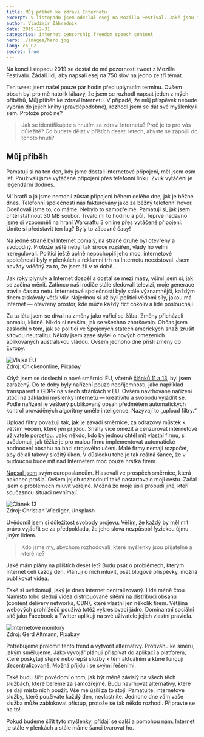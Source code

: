 ```yaml
---
title: Můj příběh ke zdraví Internetu
excerpt: V listopadu jsem odeslal esej na Mozilla Festival. Jaké jsou mé plány boje s cenzurou?
author: Vladimír Záhradník
date: 2019-12-31
categories: internet censorship freedom speech content
hero: ./images/hero.jpg
lang: cs_CZ
secret: true
---
```


Na konci listopadu 2019 se dostal do mé pozornosti tweet z Mozilla Festivalu. Žádali lidi, aby napsali esej na 750 slov na jedno ze tří témat.

<div class="Image__Small">
  <Tweet tweetId="1197869086778286080" />
</div>

Ten tweet jsem našel pouze pár hodin před uplynutím termínu. Ovšem obsah byl pro mě natolik lákavý, že jsem se rozhodl napsat jeden z mých příběhů, Můj příběh ke zdraví Internetu. V případě, že můj příspěvek nebude vybrán do jejich knihy (pravděpodobné), rozhodl jsem se dát své myšlenky i sem. Protože proč ne?

> Jak se identifikujete s hnutím za zdraví Internetu? Proč je to pro vás důležité? Co budete dělat v příštích deseti letech, abyste se zapojili do tohoto hnutí?

## Můj příběh
Pamatuji si na ten den, kdy jsme dostali internetové připojení, měl jsem osm let. Používali jsme vytáčené připojení přes telefonní linku. Zvuk vytáčení je legendární dodnes.

Mí bratři a já jsme nemohli zůstat připojeni během celého dne, jak je běžné dnes. Telefonní společnosti nás fakturovány jako za běžný telefonní hovor. Oceňovali jsme to, co máme. Nebylo to samozřejmé. Pamatuji si, jak jsem chtěl stáhnout 30 MB soubor. Trvalo mi to hodinu a půl. Teprve nedávno jsme si vzpomněli na hraní Warcraftu 3 online přes vytáčené připojení. Umíte si představit ten lag? Byly to zábavné časy!

Na jedné straně byl Internet pomalý, na straně druhé byl otevřený a svobodný. Protože ještě nebyl tak široce rozšířen, vlády ho velmi neregulovali. Politici ještě úplně nepochopili jeho moc, internetové společnosti byly v plenkách a reklamní trh na Internetu neexistoval. Jsem navždy vděčný za to, že jsem žil v té době.

Jak roky plynuly a Internet dospěl a dostal se mezi masy, všiml jsem si, jak se začíná měnit. Zatímco naši rodiče stále sledovali televizi, moje generace trávila čas na netu. Internetové společnosti byly stále významnější, každým dnem získávaly větší vliv. Najednou si už byli politici vědomi síly, jakou má Internet — otevřený prostor, kde může každý říct cokoliv a lidé poslouchají.

Za ta léta jsem se díval na změny jako vařící se žába. Změny přicházeli pomalu, klidně. Nikdo si nevšim, jak se všechno zhoršovalo. Občas jsem zaslechl o tom, jak se politici ve Spojených státech amerických snaží zrušit síťovou neutralitu. Někdy jsem zase slyšel o nových omezeních aplikovaných australskou vládou. Ovšem jednoho dne přišli změny do Evropy.

<div className="Image__Large">
  <img src="./images/eu-flag.jpg" alt="Vlajka EU" />
  <figcaption>Zdroj: Chickenonline, Pixabay</figcaption>
</div>

Když jsem se doslechl o nové směrnici EU, včetně [článků 11 a 13][article-13], byl jsem zaražený. Do té doby byly nařízení pouze nepříjemností, jako například transparent s GDPR na všech stránkách v EU. Ovšem navrhované nařízení útočí na základní myšlenky Internetu — kreativitu a svobodu vyjádřit se. Podle nařízení je veškerý publikovaný obsah předmětem automatických kontrol prováděných algoritmy umělé inteligence. Nazývají to „upload filtry.“

Upload filtry považuji tak, jak je zavádí směrnice, za odrazový můstek k větším věcem, které jen přijdou. Snahy více omezit a cenzurovat internetové uživatele porostou. Jako někdo, kdo by jednou chtěl mít vlastní firmu, si uvědomuji, jak těžké je pro malou firmu implementovat automatické hodnocení obsahu na bázi strojového učení. Malé firmy nemají rozpočet, aby dělali takový složitý úkon. V důsledku toho je tak reálná šance, že v budoucnu bude mít nad Internetem moc pouze hrstka firem.

[Napsal jsem][eu-letter] svým europoslancům. Hlasovali ve prospěch směrnice, která nakonec prošla. Ovšem jejich rozhodnutí také nastartovalo moji cestu. Začal jsem o problémech mluvit veřejně. Možná že moje úsilí probudí jiné, kteří současnou situaci nevnímají.

<div className="Image__Large">
  <img src="./images/article13-rally.jpg" alt="Článek 13" />
  <figcaption>Zdroj: Christian Wiediger, Unsplash</figcaption>
</div>

Uvědomil jsem si důležitost svobody projevu. Věřím, že každý by měl mít právo vyjádřit se za předpokladu, že jeho slova nezpůsobí fyzickou újmu jiným lidem.

> Kdo jsme my, abychom rozhodovali, které myšlenky jsou přijatelné a které ne?

Jaké mám plány na příštích deset let? Budu psát o problémech, kterým Internet čelí každý den. Plánuji o nich mluvit, psát blogové příspěvky, možná publikovat videa.

Také si uvědomuji, jaký je dnes Internet centralizovaný. Lidé méně čtou. Namísto toho sledují videa distribuované sítěmi na distribuci obsahu (content delivery networks, CDN), které vlastní jen několik firem. Většina webových prohlížečů používá totéž vykreslovací jádro. Dominantní sociální sítě jako Facebook a Twitter aplikují na své uživatele jejich vlastní pravidla.

<div className="Image__Large">
  <img src="./images/monitor.jpg" alt="Internetové monitory" />
  <figcaption>Zdroj: Gerd Altmann, Pixabay</figcaption>
</div>

Potřebujeme prolomit tento trend a vytvořit alternativy. Protiváhu ke směru, jakým směřujeme. Jako vývojář plánuji přispívat do aplikací a platforem, které poskytují stejné nebo lepší služby k těm aktuálním a které fungují decentralizovaně. Možná přijdu i se svými řešeními.

Také budu šířit povědomí o tom, jak být méně závislý na všech těch službách, které bereme za samozřejmé. Budu navrhovat alternativy, které se dají místo nich použít. Vše mé úsilí za to stojí. Pamatujte, internetové služby, které používáte každý den, nevlastníte. Jednoho dne vám vaše služba může zablokovat přístup, protože se tak někdo rozhodl. Připravte se na to!

Pokud budeme šířit tyto myšlenky, přidají se další a pomohou nám. Internet je stále v plenkách a stále máme šanci tvarovat ho.

[//]: # (Used references)
[article-13]: https://www.article13.org/
[eu-letter]: https://www.zahradnik.io/otevreny-list-poslancum-evropskeho-parlamentu